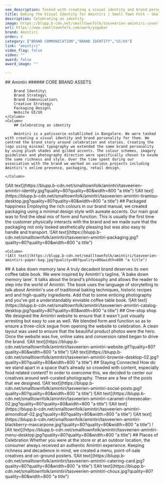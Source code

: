 ```yaml
---
seo_description: Tasked with creating a visual identity and brand personality for them, we spent time on various projects including Amintiri's online presence, packaging, retail design.
title: Baking the Visual Identity for Amintiri | Small Town Folk — Small Town Folk
description: Celebrating an identity 
image: https://blupp.b-cdn.net/smalltownfolk/tasveerien-amintiri-cover-03.jpg?quality=80
url: https://www.smalltownfolk.com/work/yogabar
brand: Amintiri 
order: 4
category: ["BRAND COMMUNICATION","BRAND IDENTITY","UI/UX"]
link: "amintiri"
video_flag: false
video: ""
award: false
award_image: ""

---
```


<Column2>
    <Column>
        ## Amintiri 
        ###### CORE BRAND ASSETS

        Brand Identity\
        Brand Strategy\
        Brand Communication\
        Creative Strategy\
        Packaging Design\
        Website UI/UX
    </Column>
    <Column>
        ## Celebrating an identity 
        
        Amintiri is a patisserie established in Bangalore. We were tasked with creating a visual identity and brand personality for them. We centred the brand story around celebration and stories. Creating the logo using minimal typography we extended the same brand personality by using plush shades and gilded accents. The colour schemes, imagery guidelines and photography direction were specifically chosen to exude the same richness and style. Over the time spent during our association with the brand we worked on various projects including Amintiri's online presence, packaging, retail design.

    </Column>
</Column2>

<Column>
    ![Alt text](https://blupp.b-cdn.net/smalltownfolk/amintiri/tasveerien-amintiri-identity.jpg?quality=80?quality=80&width=800 "a title")
</Column>

<Column>
    ![Alt text](https://blupp.b-cdn.net/smalltownfolk/amintiri/tasveerien-amintiri-tiramisu-desktop.jpg?quality=80?quality=80&width=800 "a title")
</Column>

<Column>
    ## Packaged happiness
    Employing the rich colours in our brand manual, we created packaging using a minimal design style with aureate accents. Our main goal was to find the ideal mix of form and function. This is usually the first time the customer physically interacts with the brand and we made sure that the packaging not only looked aesthetically pleasing but was also easy to handle and transport. 
</Column>

<Column2>
    <Column>
    ![Alt text](https://blupp.b-cdn.net/smalltownfolk/amintiri/tasveerien-amintiri-packaging.jpg?quality=80?quality=80&width=800 "a title")
    </Column>

    <Column>
    ![Alt text](https://blupp.b-cdn.net/smalltownfolk/amintiri/tasveerien-amintiri-paper-bag.jpg?quality=80?quality=80&width=800 "a title")
</Column>
</Column2>

<Column>
    ## A bake down memory lane
    A truly decadent brand deserves its own coffee table book. We were inspired by Amintiri's tagline, 'A bake down memory lane'. It talks about the brand's philosophy and allows the reader to step into the world of Amintiri. The book uses the language of storytelling to talk about Amintiri's use of traditional baking techniques, historic recipes and and high-quality ingredients. Add that to some enticing photography and you've got a understandably enviable coffee table book.
</Column>

<Column>
    ![Alt text](https://blupp.b-cdn.net/smalltownfolk/amintiri/tasveerien-amintiri-catalog-desktop.jpg?quality=80?quality=80&width=800 "a title")
</Column>

<Column>
    ## One-stop shop 
    We designed the Amintiri website to ensure that it wasn't just visually arresting but easy to use as well. We blended form and function so as to ensure a three-click segue from opening the website to celebration. A clean layout was used to ensure that the beautiful product photos were the hero. Once the website was live, online sales and conversion rated began to drive the brand.
</Column>

<Column>
    ![Alt text](https://blupp.b-cdn.net/smalltownfolk/amintiri/tasveerien-amintiri-website.gif?quality=80?quality=80&width=800 "a title")
</Column>

<Column>
    ![Alt text](https://blupp.b-cdn.net/smalltownfolk/amintiri/tasveerien-amintiri-brownie-desktop-02.jpg?quality=80?quality=80&width=800 "a title")
</Column>

<Column>
    ## Staying Connected  
    How do we stand apart in a space that’s already so crowded with content, especially food related content? In order to overcome this, we decided to center our creatives around well-curated photography. These are a few of the posts that we designed.
</Column>

<Column>
    ![Alt text](https://blupp.b-cdn.net/smalltownfolk/amintiri/tasveerien-amintiri-social-posts.jpg?quality=80?quality=80&width=800 "a title")
</Column>

<Column3>
    <Column>
    ![Alt text](https://blupp.b-cdn.net/smalltownfolk/amintiri/tasveerien-amintiri-caramel-cheesecake-02.jpg?quality=80?quality=80&width=800 "a title")
    </Column>
    <Column>
    ![Alt text](https://blupp.b-cdn.net/smalltownfolk/amintiri/tasveerien-amintiri-almondloaf-02.jpg?quality=80?quality=80&width=800 "a title")
    </Column>
    <Column>
    ![Alt text](https://blupp.b-cdn.net/smalltownfolk/amintiri/tasveerien-amintiri-blackberry-mascarpone.jpg?quality=80?quality=80&width=800 "a title")
    </Column>
</Column3>

<Column>
    ![Alt text](https://blupp.b-cdn.net/smalltownfolk/amintiri/tasveerien-amintiri-menu-desktop.jpg?quality=80?quality=80&width=800 "a title")
</Column>

<Column>
    ## Places of Celebration 
    Whether you were at the store or at an outdoor location, the consumer always received an authentic Amintiri experience. Keeping richness and decadence in mind, we created a menu, point-of-sale creatives and on-ground posters. 
</Column>

<Column2>
    <Column>
    ![Alt text](https://blupp.b-cdn.net/smalltownfolk/amintiri/tasveerien-amintiri-catering-card.jpg?quality=80?quality=80&width=800 "a title")
    </Column>
    <Column>
    ![Alt text](https://blupp.b-cdn.net/smalltownfolk/amintiri/tasveerien-amintiri-choux.jpg?quality=80?quality=80&width=800 "a title")
    </Column>
</Column2>
